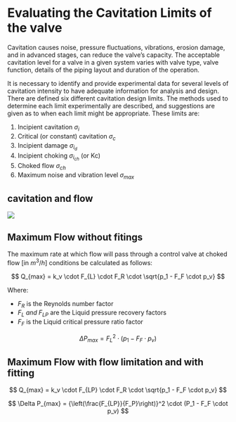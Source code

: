 # Evaluating the Cavitation Limits of the valve

Cavitation causes noise, pressure fluctuations, vibrations, erosion damage, and in advanced stages, can reduce the valve's capacity. The acceptable cavitation level for a valve in a given system varies with valve type, valve function, details of the piping layout and duration of the operation. 

It is necessary to identify and provide experimental data for several levels of cavitation intensity to have adequate information for analysis and design.  There are defined six different cavitation design limits. The methods used to determine each limit experimentally are described, and suggestions are given as to when each limit might be appropriate. These limits are:

  1. Incipient cavitation $\sigma_{i}$
  2. Critical (or constant) cavitation $\sigma_{c}$
  3. Incipient damage $\sigma_{i_d}$
  4. Incipient choking $\sigma_{i_{ch}}$ (or Kc)
  5. Choked flow $\sigma_{ch}$
  6. Maximum noise and vibration level $\sigma_{max}$
  
## cavitation and flow {.flexbox .vcenter}

![](./image/cavitation_flow.png)


## Maximum Flow without fitings

The maximum rate at which flow will pass through a control valve at choked flow [in $m^3/h$] conditions be calculated as follows:

$$
Q_{max} = k_v \cdot F_{L} \cdot F_R \cdot \sqrt{p_1 - F_F \cdot p_v}
$$

Where: 

  - $F_R$ is the Reynolds number factor 
  - $F_L \; and \; F_{LP}$ are the Liquid pressure recovery factors 
  - $F_F$ is the Liquid critical pressure ratio factor 


$$
\Delta P_{max} = {F_L}^2 \cdot (p_1 - F_F \cdot p_v) 
$$


## Maximum Flow with flow limitation and with fitting

$$
Q_{max} = k_v \cdot F_{LP} \cdot F_R \cdot \sqrt{p_1 - F_F \cdot p_v}
$$


$$
\Delta P_{max} = {\left(\frac{F_{LP}}{F_P}\right)}^2 \cdot (P_1 - F_F \cdot p_v) 
$$


